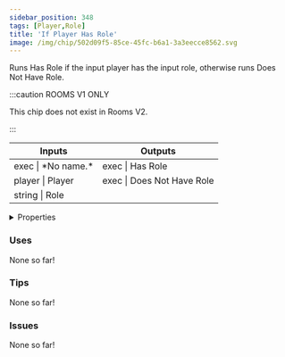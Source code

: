 ```yaml
---
sidebar_position: 348
tags: [Player,Role]
title: 'If Player Has Role'
image: /img/chip/502d09f5-85ce-45fc-b6a1-3a3eecce8562.svg
---
```


Runs Has Role if the input player has the input role, otherwise runs Does Not Have Role.

:::caution ROOMS V1 ONLY
    
This chip does not exist in Rooms V2.

:::


<IChip uuid="502d09f5-85ce-45fc-b6a1-3a3eecce8562"/>

<table><thead><tr><th>Inputs</th><th>Outputs</th></tr></thead><tbody><tr><td>exec | *No name.*</td><td>exec | Has Role</td></tr><tr><td>player | Player</td><td>exec | Does Not Have Role</td></tr><tr><td>string | Role</td><td /></tr></tbody></table>

<details>
  <summary>Properties</summary>
  <div>
    <div>
    <table>
      <tbody>
        <tr>
          <td>Is beta required?</td>
          <td>No</td>
        </tr>
        <tr>
          <td>Is chip a trolling risk?</td>
          <td>No</td>
        </tr>
        <tr>
          <td>Is chip a role assignment risk?</td>
          <td>No</td>
        </tr>
        <tr>
          <td>Chip UUID</td>
          <td>502d09f5-85ce-45fc-b6a1-3a3eecce8562</td>
        </tr>
        <tr>
          <td>Room availability</td>
          <td>Rooms V1 only</td>
        </tr>
      </tbody>
    </table>
    </div>
  </div>
</details>

### Uses

None so far!

### Tips

None so far!

### Issues

None so far!